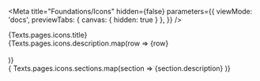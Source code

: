 
<Meta
  title="Foundations/Icons"
  hidden={false}
  parameters={{
    viewMode: 'docs',
    previewTabs: {
      canvas: { hidden: true }
    },
  }}
/>

<style>{`
  .title {
    margin-left: 0;
    margin-bottom: 24px;
    font-size: 32px;
    font-weight: 600;
    line-height: 1.5;
  }

  .principlesGrid {
    display: grid;
    grid-template-columns: 1fr 1fr;
    grid-row-gap: 40px;
  }

  .designSystemGrid {
    display: grid;
    grid-gap: 24px;
  }
`}</style>

<div>
  <div>
    <div className="title">{Texts.pages.icons.title}</div>
    <DescriptionBox>
      {Texts.pages.icons.description.map(row => <span key={row}>{row}<br/><br/></span>)}
    </DescriptionBox>
  </div>
  <div>
    { Texts.pages.icons.sections.map(section => 
      <Paragraph title={section.title} key={section.title}>
        <DescriptionBox>
          {section.description}
        </DescriptionBox>
      </Paragraph>
    )}
  </div>
</div>

